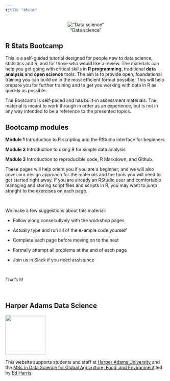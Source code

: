 ```yaml
---
title: "About"
---
```


<center>!["Data science"](img/ds_venn_sm.png)</center>

## R Stats Bootcamp

This is a self-guided tutorial designed for people new to data science, statistics and R, and for those who would like a review. The materials can help you get going with critical skills in **R programming**, traditional **data analysis** and **open science** tools. The aim is to provide open, foundational training you can build on in the most efficient format possible. This will help prepare you for further training and to get you working with data in R as quickly as possible.

The Bootcamp is self-paced and has built-in assessment materials. The material is meant to work through in order as an experience, but is not in any way intended to be a reference to the presented topics.

## Bootcamp modules

**Module 1** Introduction to R scripting and the RStudio interface for beginners

**Module 2** Introduction to using R for simple data analysis

**Module 3** Introduction to reproducible code, R Markdown, and Github.

These pages will help orient you if you are a beginner, and we will also cover our design approach for the materials and the tools you will need to get started right away. If you are already an RStudio user and comfortable managing and storing script files and scripts in R, you may want to jump straight to the exercises on each page.

<br>

We make a few suggestions about this material:

-   Follow along consecutively with the workshop pages

-   Actually type and run all of the example code yourself

-   Complete each page before moving on to the next

-   Formally attempt all problems at the end of each page

-   Join us in Slack if you need assistance

<br>

That's it!

<br>

## Harper Adams Data Science

![](img/HDS.png){fig-alt="Harper Data Science" width="125"}

This website supports students and staff at [Harper Adams University](https://www.harper-adams.ac.uk/ "Harper Adams University") and the [MSc in Data Science for Global Agriculture, Food, and Environment](https://www.harper-adams.ac.uk/courses/postgraduate/201194/data-science-for-global-agriculture-food-and-environment "MSc in Data Science") led by [Ed Harris](https://www.harper-adams.ac.uk/general/staff/profile/201620/Edwin-Harris/ "Ed's Faculty page").
